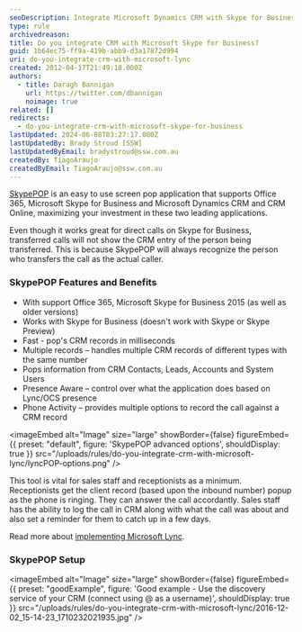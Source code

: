 ```yaml
---
seoDescription: Integrate Microsoft Dynamics CRM with Skype for Business to enhance sales and customer service interactions.
type: rule
archivedreason:
title: Do you integrate CRM with Microsoft Skype for Business?
guid: 1b64ec75-ff9a-419b-abb9-d3a17872d994
uri: do-you-integrate-crm-with-microsoft-lync
created: 2012-04-17T21:49:18.000Z
authors:
  - title: Daragh Bannigan
    url: https://twitter.com/dbannigan
    noimage: true
related: []
redirects:
  - do-you-integrate-crm-with-microsoft-skype-for-business
lastUpdated: 2024-06-08T03:27:17.000Z
lastUpdatedBy: Brady Stroud [SSW]
lastUpdatedByEmail: bradystroud@ssw.com.au
createdBy: TiagoAraujo
createdByEmail: TiagoAraujo@ssw.com.au
---
```


[SkypePOP](https://www.skypepop.com/product/skypepop) is an easy to use screen pop application that supports Office 365, Microsoft Skype for Business and Microsoft Dynamics CRM and CRM Online, maximizing your investment in these two leading applications.

Even though it works great for direct calls on Skype for Business, transferred calls will not show the CRM entry of the person being transferred. This is because SkypePOP will always recognize the person who transfers the call as the actual caller.
### SkypePOP Features and Benefits

- With support Office 365, Microsoft Skype for Business 2015 (as well as older versions)
- Works with Skype for Business (doesn't work with Skype or Skype Preview)
- Fast - pop's CRM records in milliseconds
- Multiple records – handles multiple CRM records of different types with the same number
- Pops information from CRM Contacts, Leads, Accounts and System Users
- Presence Aware – control over what the application does based on Lync/OCS presence
- Phone Activity – provides multiple options to record the call against a CRM record


<imageEmbed
  alt="Image"
  size="large"
  showBorder={false}
  figureEmbed={{
    preset: "default",
    figure: 'SkypePOP advanced options',
    shouldDisplay: true
  }}
  src="/uploads/rules/do-you-integrate-crm-with-microsoft-lync/lyncPOP-options.png"
/>

This tool is vital for sales staff and receptionists as a minimum.
Receptionists get the client record (based upon the inbound number) popup as the phone is ringing. They can answer the call accordantly. Sales staff has the ability to log the call in CRM along with what the call was about and also set a reminder for them to catch up in a few days.

Read more about [implementing Microsoft Lync](http://www.ssw.com.au/ssw/Consulting/Lync.aspx).

### SkypePOP Setup

<imageEmbed
  alt="Image"
  size="large"
  showBorder={false}
  figureEmbed={{
    preset: "goodExample",
    figure: 'Good example - Use the discovery service of your CRM (connect using <yourname>@<yourdomain> as a username)',
    shouldDisplay: true
  }}
  src="/uploads/rules/do-you-integrate-crm-with-microsoft-lync/2016-12-02_15-14-23_1710232021935.jpg"
/>
